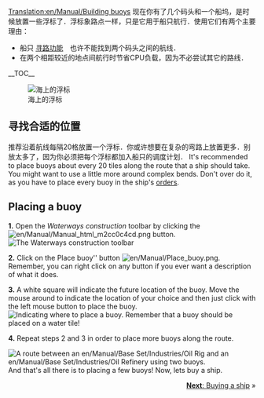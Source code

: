 [[Translation:en/Manual/Building buoys]]
{{zh/Manual/Tutorial/教程}}
现在你有了几个码头和一个船坞，是时候放置一些浮标了．浮标象路点一样，只是它用于船只航行．使用它们有两个主要理由：
*船只 [[en/Archive/Manual/Settings/Pathfinder|寻路功能]]　也许不能找到两个码头之间的航线．
*在两个相距较近的地点间航行时节省CPU负载，因为不必尝试其它的路线．

__TOC__

[[File:en/Manual/Buoy.png|left|frame|海上的浮标]]
==寻找合适的位置==
推荐沿着航线每隔20格放置一个浮标．你或许想要在复杂的弯路上放置更多．别放太多了，因为你必须把每个浮标都加入船只的调度计划．
It's recommended to place buoys about every 20 tiles along the route that a ship should take. You might want to use a little more around complex bends. Don't over do it, as you have to place every buoy in the ship's [[en/Manual/Orders|orders]].

<div style="clear:left"></div>

==Placing a buoy==

'''1.''' Open the ''Waterways construction'' toolbar by clicking the [[File:en/Manual/Manual html m2cc0c4cd.png]] button.
[[File:en/Manual/Dock toolbar.png|frame|none|The Waterways construction toolbar]]

'''2.''' Click on the Place buoy'' button [[File:en/Manual/Place buoy.png]]. Remember, you can right click on any button if you ever want a description of what it does.

'''3.''' A white square will indicate the future location of the buoy. Move the mouse around to indicate the location of your choice and then just click with the left mouse button to place the buoy.
[[File:en/Manual/Placing-buoy-1.png|frame|none|Indicating where to place a buoy. Remember that a buoy should be placed on a water tile!]]

'''4.''' Repeat steps 2 and 3 in order to place more buoys along the route.


[[File:en/Manual/Placing-buoy-2.png|frame|right|A route between an [[en/Manual/Base Set/Industries/Oil Rig]] and an [[en/Manual/Base Set/Industries/Oil Refinery]] using two buoys.]]
And that's all there is to placing a few buoys! Now, lets buy a ship.

<span style="float: right">[[en/Manual/Buying ships|'''Next''': Buying a ship]] &raquo;</span>